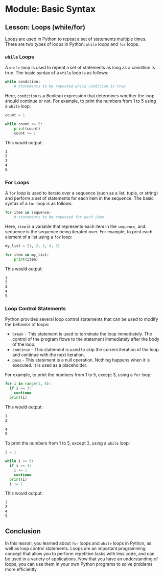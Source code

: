 # Module: Basic Syntax

## Lesson: Loops (while/for)

Loops are used in Python to repeat a set of statements multiple times. There are two types of loops in Python: `while` loops and `for` loops.

### `while` Loops

A `while` loop is used to repeat a set of statements as long as a condition is true. The basic syntax of a `while` loop is as follows:

```python
while condition:
    # statements to be repeated while condition is true
```

Here, `condition` is a Boolean expression that determines whether the loop should continue or not. For example, to print the numbers from 1 to 5 using a `while` loop:

```python
count = 1

while count <= 5:
    print(count)
    count += 1
```

This would output:

```bash
1
2
3
4
5
```

### For Loops

A `for` loop is used to iterate over a sequence (such as a list, tuple, or string) and perform a set of statements for each item in the sequence. The basic syntax of a `for` loop is as follows:

```python
for item in sequence:
    # statements to be repeated for each item
```

Here, `item` is a variable that represents each item in the `sequence`, and sequence is the sequence being iterated over. For example, to print each element of a list using a `for` loop:

```python
my_list = [1, 2, 3, 4, 5]

for item in my_list:
    print(item)
```

This would output:

```bash
1
2
3
4
5
```

### Loop Control Statements

Python provides several loop control statements that can be used to modify the behavior of loops:

- `break` - This statement is used to terminate the loop immediately. The control of the program flows to the statement immediately after the body of the loop.
- `continue` - This statement is used to skip the current iteration of the loop and continue with the next iteration.
- `pass` - This statement is a null operation. Nothing happens when it is executed. It is used as a placeholder.

For example, to print the numbers from 1 to 5, except 3, using a `for` loop:

```python
for i in range(1, 6):
  if i == 3:
    continue
  print(i)
```

This would output:

```bash
1
2

4
5
```

To print the numbers from 1 to 5, except 3, using a `while` loop:

```python
i = 1

while i <= 5:
  if i == 3:
    i += 1
    continue
  print(i)
  i += 1
```

This would output:

```bash
1
2
4
5
```

## Conclusion

In this lesson, you learned about `for` loops and `while` loops in Python, as well as loop control statements. Loops are an important programming concept that allow you to perform repetitive tasks with less code, and can be used in a variety of applications. Now that you have an understanding of loops, you can use them in your own Python programs to solve problems more efficiently.
